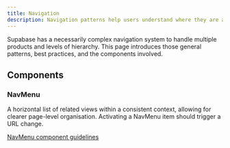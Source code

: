 ```yaml
---
title: Navigation
description: Navigation patterns help users understand where they are and where they can go next.
---
```


Supabase has a necessarily complex navigation system to handle multiple products and levels of hierarchy. This page introduces those general patterns, best practices, and the components involved.

## Components

### NavMenu

A horizontal list of related views within a consistent context, allowing for clearer page-level organisation. Activating a NavMenu item should trigger a URL change.

[NavMenu component guidelines](../components/nav-menu)
